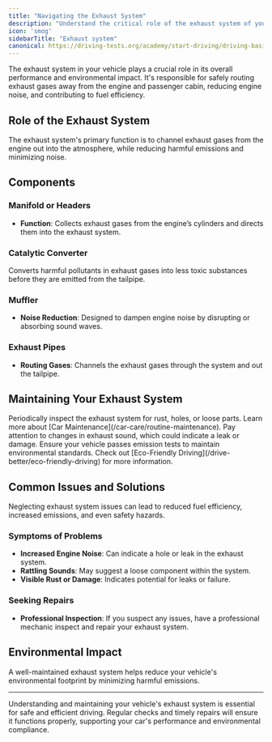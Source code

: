 ```yaml
---
title: "Navigating the Exhaust System"
description: "Understand the critical role of the exhaust system of your vehicle in routing gases away from the engine and cabin, reducing noise, and maintaining fuel efficiency."
icon: 'smog'
sidebarTitle: "Exhaust system"
canonical: https://driving-tests.org/academy/start-driving/driving-basics/exhaust-system
---
```

<Snippet file="andrei.mdx" />
The exhaust system in your vehicle plays a crucial role in its overall performance and environmental impact. It's responsible for safely routing exhaust gases away from the engine and passenger cabin, reducing engine noise, and contributing to fuel efficiency.

## Role of the Exhaust System

The exhaust system's primary function is to channel exhaust gases from the engine out into the atmosphere, while reducing harmful emissions and minimizing noise.

## Components

### Manifold or Headers

- **Function**: Collects exhaust gases from the engine’s cylinders and directs them into the exhaust system.

### Catalytic Converter

<Tip title="Reducing Emissions">
Converts harmful pollutants in exhaust gases into less toxic substances before they are emitted from the tailpipe.
</Tip>

### Muffler

- **Noise Reduction**: Designed to dampen engine noise by disrupting or absorbing sound waves.

### Exhaust Pipes

- **Routing Gases**: Channels the exhaust gases through the system and out the tailpipe.

## Maintaining Your Exhaust System

<Steps>
  <Step title="Regular Inspections">
    Periodically inspect the exhaust system for rust, holes, or loose parts. Learn more about [Car Maintenance](/car-care/routine-maintenance).
  </Step>
  <Step title="Listen for Changes">
    Pay attention to changes in exhaust sound, which could indicate a leak or damage.
  </Step>
  <Step title="Emission Checks">
    Ensure your vehicle passes emission tests to maintain environmental standards. Check out [Eco-Friendly Driving](/drive-better/eco-friendly-driving) for more information.
  </Step>
</Steps>

## Common Issues and Solutions

<Warning>
Neglecting exhaust system issues can lead to reduced fuel efficiency, increased emissions, and even safety hazards.
</Warning>

### Symptoms of Problems

- **Increased Engine Noise**: Can indicate a hole or leak in the exhaust system.
- **Rattling Sounds**: May suggest a loose component within the system.
- **Visible Rust or Damage**: Indicates potential for leaks or failure.

### Seeking Repairs

- **Professional Inspection**: If you suspect any issues, have a professional mechanic inspect and repair your exhaust system.

## Environmental Impact

<Note>
A well-maintained exhaust system helps reduce your vehicle's environmental footprint by minimizing harmful emissions.
</Note>

---

Understanding and maintaining your vehicle's exhaust system is essential for safe and efficient driving. Regular checks and timely repairs will ensure it functions properly, supporting your car's performance and environmental compliance.
